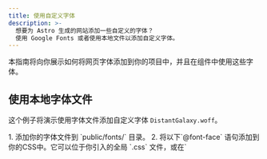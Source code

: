 ```yaml
---
title: 使用自定义字体
description: >-
  想要为 Astro 生成的网站添加一些自定义的字体？
  使用 Google Fonts 或者使用本地文件以添加自定义字体。
---
```


本指南将向你展示如何将网页字体添加到你的项目中，并且在组件中使用这些字体。

## 使用本地字体文件

这个例子将演示使用字体文件添加自定义字体 `DistantGalaxy.woff`。

<Steps>
1. 添加你的字体文件到 `public/fonts/` 目录。
2. 将以下`@font-face` 语句添加到你的CSS中。它可以位于你引入的全局 `.css` 文件，或在`<style is:global>` 块中， 也可以是你想要使用字体的特定布局或组件中的 `<style>` 块中。

    ```css
    /* 注册你的自定义字体并告诉浏览器它在哪里 */
    @font-face {
      font-family: 'DistantGalaxy';
      src: url('/fonts/DistantGalaxy.woff') format('woff');
      font-weight: normal;
      font-style: normal;
      font-display: swap;
    }
    ```

3. 使用 `font-family` 值为组件或布局中的元素设置字体样式。在此示例中，自定义字体将应用于 `<h1>` 标题，而不会用于段落 `<p>`。

    ```astro title="src/pages/example.astro" {9-11}
    ---
    ---

    <h1>In a galaxy far, far away...</h1>

    <p>Custom fonts make my headings much cooler!</p>

    <style>
    h1 {
      font-family: 'DistantGalaxy', sans-serif;
    }
    </style>
    ```
</Steps>

## 使用字体资源包

[Fontsource](https://fontsource.org/)（字体资源包）项目简化了使用 Google Fonts 和其他开源字体的使用。它提供了 npm 模块，你可以为要使用的字体安装。

<Steps>
1. 从 [Fontsource 的目录](https://fontsource.org)中找到你想用的字体。此例子将选择 [Twinkle Star](https://fontsource.org/fonts/twinkle-star)字体。
2. 安装你选择的字体的包。

    <PackageManagerTabs>
      <Fragment slot="npm">
      ```shell
      npm install @fontsource/twinkle-star
      ```
      </Fragment>
      <Fragment slot="pnpm">
      ```shell
      pnpm add @fontsource/twinkle-star
      ```
      </Fragment>
      <Fragment slot="yarn">
      ```shell
      yarn add @fontsource/twinkle-star
      ```
      </Fragment>
    </PackageManagerTabs>

    :::tip
    你可以在 Fontsource 网站上每个字体页面的“快速安装”部分找到正确的包名称。包名总是以 `@fontsource/` 或 `@fontsource-variable/` 字体名称开头。
    :::

3. 在要使用字体的布局或组件中导入字体包。通常，需要在通用布局组件中执行此操作，以确保该字体在你的网站上可用。

    导入（import）将自动添加 `@font-face` 以设置字体所需的必要属性。

    ```astro title="src/layouts/BaseLayout.astro"
    ---
    import '@fontsource/twinkle-star';
    ---
    ```

4. 使用字体名称作为 `font-family` 值，正如 Fontsource 网站中的例子所示。这适用于任何可以在 Astro 项目中编写 CSS 的地方。

    ```css
    h1 {
      font-family: "Twinkle Star", cursive;
    }
    ```
</Steps>

## 在 Tailwind 中注册字体

如果你使用的是 [Tailwind 集成](/zh-cn/guides/integrations-guide/tailwind/)，则可以使用此页面的前述方法之一来安装字体，并进行一些修改。你也可以使用[`@font-face` 语句注册本地字体](#使用本地字体文件)，或使用 [Fontsource 的 `import` 策略](#使用字体资源包)去安装你的字体。

要在 Tailwind 中注册你的字体：

<Steps>
1. 请遵循上述任一指南，但跳过添加 `font-family` 到 CSS 的最后一步。
2. 将字体名称添加到 `tailwind.config.mjs`。

    此示例将添加 `Inter` 到 sans-serif 字体堆栈，并使用 Tailwind CSS 的默认备用字体。

    ```js title="tailwind.config.mjs" ins={1,8-10}
    import defaultTheme from 'tailwindcss/defaultTheme'

    /** @type {import('tailwindcss').Config} */
    export default {
    	content: ['./src/**/*.{astro,html,js,jsx,md,mdx,svelte,ts,tsx,vue}'],
    	theme: {
    		extend: {
    			fontFamily: {
    				sans: ['Inter', ...defaultTheme.fontFamily.sans],
    			},
    		},
    	},
    	plugins: [],
    }
    ```

    现在，项目中的所有 sans-serif 文本（Tailwind 的默认设置）都将使用你选择的字体，并且该类 `font-sans` 也将应用 Inter 字体。
</Steps>

有关的更多信息，请参阅[Tailwind 中关于添加自定义字体系列的文档](https://tailwindcss.com/docs/font-family#using-custom-values)。

## 更多资源
- [在 MDN 的网站字体指南](https://developer.mozilla.org/en-US/docs/Learn/CSS/Styling_text/Web_fonts) 中了解网站字体的工作原理。
- [使用 Font Squirrel 的 Webfont Generator](https://www.fontsquirrel.com/tools/webfont-generator)为你的字体生成 CSS。


